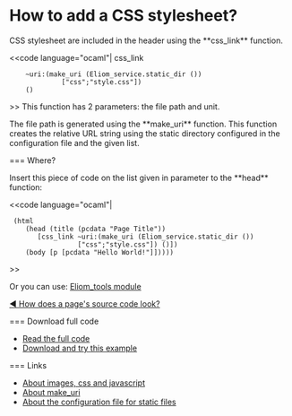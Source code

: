 =How to add a CSS stylesheet?=

CSS stylesheet are included in the header using the **css_link** function.

<<code language="ocaml"|
css_link
     ~uri:(make_uri (Eliom_service.static_dir ())
              ["css";"style.css"])
     ()
>>
This function has 2 parameters: the file path and unit.

The file path is generated using the **make_uri** function. This function creates the relative URL string using the static directory configured in the configuration file and the given list.

=== Where?

Insert this piece of code on the list given in parameter to the **head** function:

<<code language="ocaml"|
  (html
     (head (title (pcdata "Page Title"))
        [css_link ~uri:(make_uri (Eliom_service.static_dir ())
	        	  ["css";"style.css"]) ()])
     (body [p [pcdata "Hello World!"]]))))
>>

Or you can use: 
[[wiki(2):eliom/api/server/Eliom_tools.HTML5_TOOLS#VALhead|Eliom_tools module]]

[[wiki(2):howto/page|◄ How does a page's source code look?]]


=== Download full code

* [[https://github.com/db0company/Ocsigen-Quick-Howto/blob/master/css/example.eliom|Read the full code]]
* [[https://github.com/db0company/Ocsigen-Quick-Howto|Download and try this example]]

=== Links

* [[wiki(72):eliom/manual/misc|About images, css and javascript]]
* [[wiki(72):eliom/api/server/Eliom_content.Html5.D#VALmake_uri|About make_uri]]
* [[wiki(72):ocsigenserver/manual/staticmod|About the configuration file for static files]]
